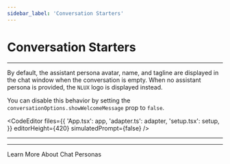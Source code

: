 ```yaml
---
sidebar_label: 'Conversation Starters'
---
```






# Conversation Starters

---

By default, the assistant persona avatar, name, and tagline are displayed in the chat window when the conversation
is empty. When no assistant persona is provided, the `NLUX` logo is displayed instead.

You can disable this behavior by setting the `conversationOptions.showWelcomeMessage` prop to `false`.

<CodeEditor
    files={{
        'App.tsx': app,
        'adapter.ts': adapter,
        'setup.tsx': setup,
    }}
    editorHeight={420}
    simulatedPrompt={false}
/>

---

---

<Link className="button button--secondary" to="/learn/chat-personas">Learn More About Chat Personas</Link>
